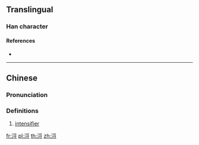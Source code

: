 {{character info/new}}
==Translingual==

===Han character===
{{Han char|rn=85|rad=水|as=07|sn=10|four=|canj=EBDI|ids=⿰氵寽}}

====References====
* {{Han ref|kx=0623.180|dkj=17454|dj=1021.080|hdz=31628.100|uh=6D56|ud=27990}}

----

==Chinese==
{{zh-forms}}

===Pronunciation===
{{zh-pron
|m=liè
|c=lyut1
|mc=y
|oc=y
|ma=
|cat=part
}}

===Definitions===
{{zh-hanzi}}

# {{lb|zh|Cantonese}} [[intensifier]]

[[fr:浖]]
[[pl:浖]]
[[th:浖]]
[[zh:浖]]